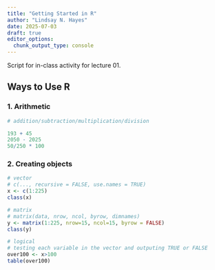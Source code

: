 ```yaml
---
title: "Getting Started in R"
author: "Lindsay N. Hayes"
date: 2025-07-03
draft: true
editor_options: 
  chunk_output_type: console
---
```


Script for in-class activity for lecture 01.

## Ways to Use R

### 1. Arithmetic

```r
# addition/subtraction/multiplication/division

193 + 45
2050 - 2025
50/250 * 100
```

### 2. Creating objects

```r
# vector
# c(..., recursive = FALSE, use.names = TRUE)
x <- c(1:225)
class(x)

# matrix
# matrix(data, nrow, ncol, byrow, dimnames)
y <- matrix(1:225, nrow=15, ncol=15, byrow = FALSE)
class(y)

# logical
# testing each variable in the vector and outputing TRUE or FALSE
over100 <- x>100
table(over100)


```


